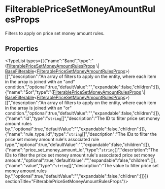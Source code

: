 
# FilterablePriceSetMoneyAmountRulesProps

Filters to apply on price set money amount rules.

## Properties

<TypeList types={[{"name":"$and","type":"([FilterablePriceSetMoneyAmountRulesProps](types.FilterablePriceSetMoneyAmountRulesProps.mdx) \\| [BaseFilterable](../DAL/interfaces/types.DAL.BaseFilterable.mdx)&#60;[FilterablePriceSetMoneyAmountRulesProps](types.FilterablePriceSetMoneyAmountRulesProps.mdx)&#62;)[]","description":"An array of filters to apply on the entity, where each item in the array is joined with an \"and\" condition.","optional":true,"defaultValue":"","expandable":false,"children":[]},{"name":"$or","type":"([FilterablePriceSetMoneyAmountRulesProps](types.FilterablePriceSetMoneyAmountRulesProps.mdx) \\| [BaseFilterable](../DAL/interfaces/types.DAL.BaseFilterable.mdx)&#60;[FilterablePriceSetMoneyAmountRulesProps](types.FilterablePriceSetMoneyAmountRulesProps.mdx)&#62;)[]","description":"An array of filters to apply on the entity, where each item in the array is joined with an \"or\" condition.","optional":true,"defaultValue":"","expandable":false,"children":[]},{"name":"id","type":"`string`[]","description":"The ID to filter price set money amount rules by.","optional":true,"defaultValue":"","expandable":false,"children":[]},{"name":"rule_type_id","type":"`string`[]","description":"The IDs to filter the price set money amount rule's associated rule type.","optional":true,"defaultValue":"","expandable":false,"children":[]},{"name":"price_set_money_amount_id","type":"`string`[]","description":"The IDs to filter the price set money amount rule's associated price set money amount.","optional":true,"defaultValue":"","expandable":false,"children":[]},{"name":"value","type":"`string`[]","description":"The value to filter price set money amount rules by.","optional":true,"defaultValue":"","expandable":false,"children":[]}]}  sectionTitle="FilterablePriceSetMoneyAmountRulesProps"/>
